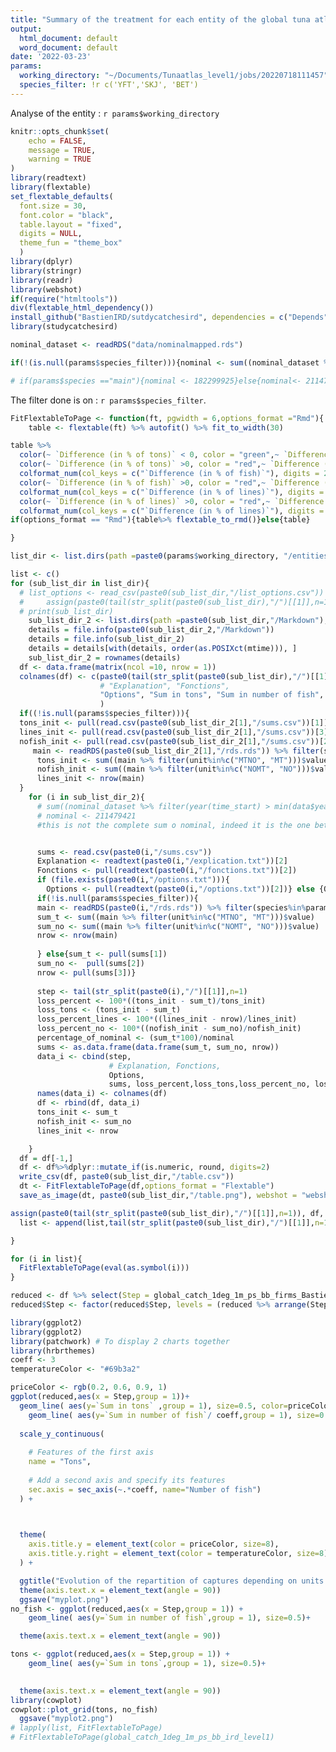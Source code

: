 ```yaml
---
title: "Summary of the treatment for each entity of the global tuna atlas"
output:
  html_document: default
  word_document: default
date: '2022-03-23'
params:
  working_directory: "~/Documents/Tunaatlas_level1/jobs/20220718111457"
  species_filter: !r c('YFT','SKJ', 'BET')
---
```


Analyse of the entity : `r params$working_directory`

```r
knitr::opts_chunk$set(
	echo = FALSE,
	message = TRUE,
	warning = TRUE
)
library(readtext)
library(flextable)
set_flextable_defaults(
  font.size = 30,
  font.color = "black",
  table.layout = "fixed",
  digits = NULL,
  theme_fun = "theme_box"
  )
library(dplyr)
library(stringr)
library(readr)
library(webshot)
if(require("htmltools"))
div(flextable_html_dependency())
install_github("BastienIRD/sutdycatchesird", dependencies = c("Depends", "Imports"))
library(studycatchesird)
```

```r
nominal_dataset <- readRDS("data/nominalmapped.rds")

if(!(is.null(params$species_filter))){nominal <- sum((nominal_dataset %>% filter(species %in% params$species_filter))$value)} else {nominal <- sum(nominal_dataset$value)}

# if(params$species =="main"){nominal <- 182299925}else{nominal<- 211479421}
```

The filter done is on : `r params$species_filter`.

```r
FitFlextableToPage <- function(ft, pgwidth = 6,options_format ="Rmd"){
    table <- flextable(ft) %>% autofit() %>% fit_to_width(30)

table %>% 
  color(~ `Difference (in % of tons)` < 0, color = "green",~ `Difference (in % of tons)`) %>% 
  color(~ `Difference (in % of tons)` >0, color = "red",~ `Difference (in % of tons)`)%>% 
  colformat_num(col_keys = c("`Difference (in % of fish)`"), digits = 2) %>%   color(~ `Difference (in % of fish)` < 0, color = "green",~ `Difference (in % of fish)`) %>% 
  color(~ `Difference (in % of fish)` >0, color = "red",~ `Difference (in % of fish)`)%>% 
  colformat_num(col_keys = c("`Difference (in % of lines)`"), digits = 2) %>%color(~ `Difference (in % of lines)` < 0, color = "green",~ `Difference (in % of lines)`) %>% 
  color(~ `Difference (in % of lines)` >0, color = "red",~ `Difference (in % of lines)`)%>% 
  colformat_num(col_keys = c("`Difference (in % of lines)`"), digits = 2)
if(options_format == "Rmd"){table%>% flextable_to_rmd()}else{table}

}
```

```r
list_dir <- list.dirs(path =paste0(params$working_directory, "/entities"), full.names = TRUE, recursive = FALSE)
```

```r
list <- c()
for (sub_list_dir in list_dir){
  # list_options <- read_csv(paste0(sub_list_dir,"/list_options.csv"))
  #     assign(paste0(tail(str_split(paste0(sub_list_dir),"/")[[1]],n=1), "list_options"), list_options, envir = .GlobalEnv)
  # print(sub_list_dir)
    sub_list_dir_2 <- list.dirs(path =paste0(sub_list_dir,"/Markdown"), full.names = TRUE, recursive = FALSE)
    details = file.info(paste0(sub_list_dir_2,"/Markdown"))
    details = file.info(sub_list_dir_2)
    details = details[with(details, order(as.POSIXct(mtime))), ]
    sub_list_dir_2 = rownames(details)
  df <- data.frame(matrix(ncol =10, nrow = 1))
  colnames(df) <- c(paste0(tail(str_split(paste0(sub_list_dir),"/")[[1]],n=1)),
                    # "Explanation", "Fonctions", 
                    "Options", "Sum in tons", "Sum in number of fish", "Number of lines","Difference (in % of tons)","Difference in tons","Difference (in % of fish)", "Difference (in % of lines)", "Percentage of nominal"
                    )
  if((!is.null(params$species_filter))){
  tons_init <- pull(read.csv(paste0(sub_list_dir_2[1],"/sums.csv"))[1])
  lines_init <- pull(read.csv(paste0(sub_list_dir_2[1],"/sums.csv"))[3])
  nofish_init <- pull(read.csv(paste0(sub_list_dir_2[1],"/sums.csv"))[2])} else{
     main <- readRDS(paste0(sub_list_dir_2[1],"/rds.rds")) %>% filter(species%in%params$species_filter)
      tons_init <- sum((main %>% filter(unit%in%c("MTNO", "MT")))$value)
      nofish_init <- sum((main %>% filter(unit%in%c("NOMT", "NO")))$value)
      lines_init <- nrow(main)
  }
    for (i in sub_list_dir_2){
      # sum((nominal_dataset %>% filter(year(time_start) > min(data$year)))$value) filtered only on species presented in georefdataset filte
      # nominal <- 211479421
      #this is not the complete sum o nominal, indeed it is the one between 1950 and 2020


      sums <- read.csv(paste0(i,"/sums.csv"))
      Explanation <- readtext(paste0(i,"/explication.txt"))[2]
      Fonctions <- pull(readtext(paste0(i,"/fonctions.txt"))[2])
      if (file.exists(paste0(i,"/options.txt"))){
        Options <- pull(readtext(paste0(i,"/options.txt"))[2])} else {Options <- "Aucune"}
      if(!is.null(params$species_filter)){
      main <- readRDS(paste0(i,"/rds.rds")) %>% filter(species%in%params$species_filter)
      sum_t <- sum((main %>% filter(unit%in%c("MTNO", "MT")))$value)
      sum_no <- sum((main %>% filter(unit%in%c("NOMT", "NO")))$value)
      nrow <- nrow(main)
      
      } else{sum_t <- pull(sums[1])
      sum_no <-  pull(sums[2])
      nrow <- pull(sums[3])}
      
      step <- tail(str_split(paste0(i),"/")[[1]],n=1)
      loss_percent <- 100*((tons_init - sum_t)/tons_init)
      loss_tons <- (tons_init - sum_t)
      loss_percent_lines <- 100*((lines_init - nrow)/lines_init)
      loss_percent_no <- 100*((nofish_init - sum_no)/nofish_init)
      percentage_of_nominal <- (sum_t*100)/nominal
      sums <- as.data.frame(data.frame(sum_t, sum_no, nrow))
      data_i <- cbind(step,
                      # Explanation, Fonctions, 
                      Options,
                      sums, loss_percent,loss_tons,loss_percent_no, loss_percent_lines, percentage_of_nominal)
      names(data_i) <- colnames(df)
      df <- rbind(df, data_i)
      tons_init <- sum_t
      nofish_init <- sum_no
      lines_init <- nrow

    }
  df = df[-1,]
  df <- df%>%dplyr::mutate_if(is.numeric, round, digits=2)
  write_csv(df, paste0(sub_list_dir,"/table.csv"))
  dt <- FitFlextableToPage(df,options_format = "Flextable")
  save_as_image(dt, paste0(sub_list_dir,"/table.png"), webshot = "webshot")

assign(paste0(tail(str_split(paste0(sub_list_dir),"/")[[1]],n=1)), df, envir = .GlobalEnv)
  list <- append(list,tail(str_split(paste0(sub_list_dir),"/")[[1]],n=1))

}
```

```r
for (i in list){
  FitFlextableToPage(eval(as.symbol(i)))
}

reduced <- df %>% select(Step = global_catch_1deg_1m_ps_bb_firms_Bastien_filtering_wcpfc_at_the_end_level0, `Sum in tons`, `Sum in number of fish`, `Number of lines`)%>% mutate(Step_number = as.numeric(row_number()))
reduced$Step <- factor(reduced$Step, levels = (reduced %>% arrange(Step_number))$Step)

library(ggplot2)
library(ggplot2)
library(patchwork) # To display 2 charts together
library(hrbrthemes)
coeff <- 3
temperatureColor <- "#69b3a2"

priceColor <- rgb(0.2, 0.6, 0.9, 1)
ggplot(reduced,aes(x = Step,group = 1))+ 
  geom_line( aes(y=`Sum in tons` ,group = 1), size=0.5, color=priceColor)+geom_point( aes(y=`Sum in tons` ,group = 1)) +
    geom_line( aes(y=`Sum in number of fish`/ coeff,group = 1), size=0.5, color=temperatureColor)+geom_point( aes(y=`Sum in number of fish`/ coeff))  +
  
  scale_y_continuous(
    
    # Features of the first axis
    name = "Tons",
    
    # Add a second axis and specify its features
    sec.axis = sec_axis(~.*coeff, name="Number of fish")
  ) + 
  


  theme(
    axis.title.y = element_text(color = priceColor, size=8),
    axis.title.y.right = element_text(color = temperatureColor, size=8)
  ) +

  ggtitle("Evolution of the repartition of captures depending on units and Steps")+
  theme(axis.text.x = element_text(angle = 90))
  ggsave("myplot.png")
no_fish <- ggplot(reduced,aes(x = Step,group = 1)) +
    geom_line( aes(y=`Sum in number of fish`,group = 1), size=0.5)+

  theme(axis.text.x = element_text(angle = 90))

tons <- ggplot(reduced,aes(x = Step,group = 1)) +
    geom_line( aes(y=`Sum in tons`,group = 1), size=0.5)+

  
  theme(axis.text.x = element_text(angle = 90))
library(cowplot)
cowplot::plot_grid(tons, no_fish)
  ggsave("myplot2.png")
# lapply(list, FitFlextableToPage)
# FitFlextableToPage(global_catch_1deg_1m_ps_bb_ird_level1)
```
